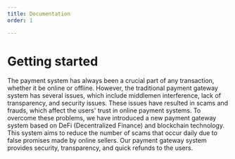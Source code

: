 ```yaml
---
title: Documentation
order: 1

---
```

# Getting started 

    
The payment system has always been a crucial part of any transaction, whether it be online or offline. However, the traditional payment gateway system has several issues, which include middlemen interference, lack of transparency, and security issues. These issues have resulted in scams and frauds, which affect the users' trust in online payment systems.
To overcome these problems, we have introduced a new payment gateway system based on DeFi (Decentralized Finance) and blockchain technology. This system aims to reduce the number of scams that occur daily due to false promises made by online sellers. Our payment gateway system provides security, transparency, and quick refunds to the users.

